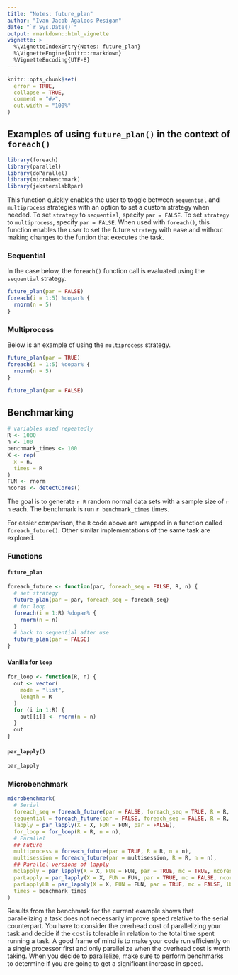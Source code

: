 ```yaml
---
title: "Notes: future_plan"
author: "Ivan Jacob Agaloos Pesigan"
date: "`r Sys.Date()`"
output: rmarkdown::html_vignette
vignette: >
  %\VignetteIndexEntry{Notes: future_plan}
  %\VignetteEngine{knitr::rmarkdown}
  %VignetteEncoding{UTF-8}
---
```


```r
knitr::opts_chunk$set(
  error = TRUE,
  collapse = TRUE,
  comment = "#>",
  out.width = "100%"
)
```

## Examples of using `future_plan()` in the context of `foreach()`

```r
library(foreach)
library(parallel)
library(doParallel)
library(microbenchmark)
library(jeksterslabRpar)
```

This function quickly enables the user
to toggle between `sequential` and `multiprocess` strategies
with an option to set a custom strategy when needed.
To set `strategy` to `sequential`,
specify `par = FALSE`.
To set `strategy` to `multiprocess`,
specify `par = FALSE`.
When used with `foreach()`,
this function enables the user
to set the future `strategy`
with ease and without making changes to the
funtion that executes the task.

### Sequential

In the case below,
the `foreach()` function call
is evaluated using the `sequential`
strategy.

```r
future_plan(par = FALSE)
foreach(i = 1:5) %dopar% {
  rnorm(n = 5)
}
```

### Multiprocess

Below is an example of using
the `multiprocess` strategy.

```r
future_plan(par = TRUE)
foreach(i = 1:5) %dopar% {
  rnorm(n = 5)
}
```

```r
future_plan(par = FALSE)
```

## Benchmarking

```r
# variables used repeatedly
R <- 1000
n <- 100
benchmark_times <- 100
X <- rep(
  x = n,
  times = R
)
FUN <- rnorm
ncores <- detectCores()
```

The goal is to
generate `r R` random normal data sets 
with a sample size of `r n` each.
The benchmark is run `r benchmark_times` times.

For easier comparison,
the `R` code above are wrapped in a function called `foreach_future()`.
Other similar implementations of the same task are explored.

### Functions

#### `future_plan`

```r
foreach_future <- function(par, foreach_seq = FALSE, R, n) {
  # set strategy
  future_plan(par = par, foreach_seq = foreach_seq)
  # for loop
  foreach(i = 1:R) %dopar% {
    rnorm(n = n)
  }
  # back to sequential after use
  future_plan(par = FALSE)
}
```

#### Vanilla for `loop`

```r
for_loop <- function(R, n) {
  out <- vector(
    mode = "list",
    length = R
  )
  for (i in 1:R) {
    out[[i]] <- rnorm(n = n)
  }
  out
}
```

#### `par_lapply()`

```r
par_lapply
```

### Microbenchmark

```r
microbenchmark(
  # Serial
  foreach_seq = foreach_future(par = FALSE, foreach_seq = TRUE, R = R, n = n),
  sequential = foreach_future(par = FALSE, foreach_seq = FALSE, R = R, n = n),
  lapply = par_lapply(X = X, FUN = FUN, par = FALSE),
  for_loop = for_loop(R = R, n = n),
  # Parallel
  ## Future
  multiprocess = foreach_future(par = TRUE, R = R, n = n),
  multisession = foreach_future(par = multisession, R = R, n = n),
  ## Parallel versions of lapply
  mclapply = par_lapply(X = X, FUN = FUN, par = TRUE, mc = TRUE, ncores = ncores),
  parLapply = par_lapply(X = X, FUN = FUN, par = TRUE, mc = FALSE, ncores = ncores),
  parLapplyLB = par_lapply(X = X, FUN = FUN, par = TRUE, mc = FALSE, lb = TRUE, ncores = ncores),
  times = benchmark_times
)
```

Results from the benchmark
for the current example
shows that parallelizing a task
does not necessarily improve speed
relative to the serial counterpart.
You have to consider the overhead cost of parallelizing your task
and decide if the cost is tolerable
in relation to the total time spent running a task.
A good frame of mind is to make your code run efficiently
on a single processor first and only parallelize
when the overhead cost is worth taking.
When you decide to parallelize,
make sure to perform benchmarks
to determine if you are going to get a significant increase in speed.
